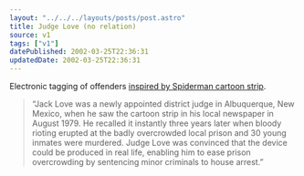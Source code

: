 ```yaml
---
layout: "../../../layouts/posts/post.astro"
title: Judge Love (no relation)
source: v1
tags: ["v1"]
datePublished: 2002-03-25T22:36:31
updatedDate: 2002-03-25T22:36:31
---
```


Electronic tagging of offenders [inspired by Spiderman cartoon strip][1].

> &#8220;Jack Love was a newly appointed district judge in Albuquerque, New Mexico, when he saw the cartoon strip in his local newspaper in August 1979. He recalled it instantly three years later when bloody rioting erupted at the badly overcrowded local prison and 30 young inmates were murdered. Judge Love was convinced that the device could be produced in real life, enabling him to ease prison overcrowding by sentencing minor criminals to house arrest.&#8221;

[1]: http://www.thetimes.co.uk/article/0,,2-243559,00.html
